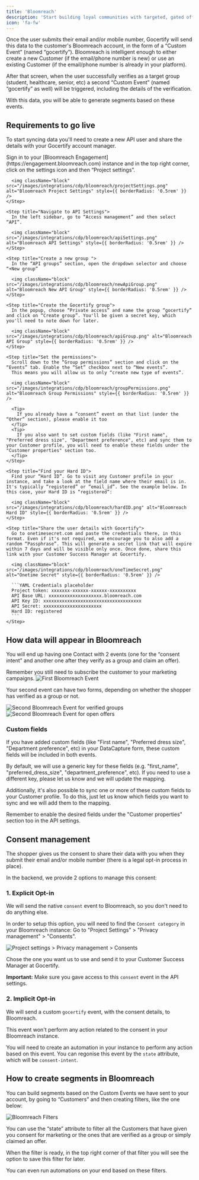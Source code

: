 ```yaml
---
title: 'Bloomreach'
description: 'Start building loyal communities with targeted, gated offers.'
icon: 'fa-fw'
---
```


Once the user submits their email and/or mobile number, Gocertify will send this data to the customer's Bloomreach account, in the form of a “Custom Event” (named “gocertify”). Bloomreach is intelligent enough to either create a new Customer (if the email/phone number is new) or use an existing Customer (if the email/phone number is already in your platform). 

After that screen, when the user successfully verifies as a target group (student, healthcare, senior, etc) a second “Custom Event” (named “gocertify” as well) will be triggered, including the details of the verification.

With this data, you will be able to generate segments based on these events.

## Requirements to go live

To start syncing data you'll need to create a new API user and share the details with your Gocertify account manager.

<Accordion title="See step by step tutorial">
  <Steps>
    <Step title="Access Project Settings">
      Sign in to your [Bloomreach Engagement](https://engagement.bloomreach.com) instance and in the top right corner, click on the settings icon and then “Project settings”.

      <img className="block" src="/images/integrations/cdp/bloomreach/projectSettings.png" alt="Bloomreach Project Settings" style={{ borderRadius: '0.5rem' }} />
    </Step>

    <Step title="Navigate to API Settings">
      In the left sidebar, go to “Access management” and then select “API”.

      <img className="block" src="/images/integrations/cdp/bloomreach/apiSettings.png" alt="Bloomreach API Settings" style={{ borderRadius: '0.5rem' }} />
    </Step>

    <Step title="Create a new group ">
      In the “API groups” section, open the dropdown selector and choose “+New group”

      <img className="block" src="/images/integrations/cdp/bloomreach/newApiGroup.png" alt="Bloomreach New API Group" style={{ borderRadius: '0.5rem' }} />
    </Step>

    <Step title="Create the Gocertify group">
      In the popup, choose “Private access” and name the group “gocertify” and click on “Create group”. You'll be given a secret key, which you'll need to note down for later.

      <img className="block" src="/images/integrations/cdp/bloomreach/apiGroup.png" alt="Bloomreach API Group" style={{ borderRadius: '0.5rem' }} />
    </Step>

    <Step title="Set the permissions">
      Scroll down to the “Group permissions” section and click on the “Events” tab. Enable the “Set” checkbox next to “New events”.
      This means you will allow us to only “create new type of events”.

      <img className="block" src="/images/integrations/cdp/bloomreach/groupPermissions.png" alt="Bloomreach Group Permissions" style={{ borderRadius: '0.5rem' }} />

      <Tip>
        If you already have a “consent” event on that list (under the “Other” section), please enable it too
      </Tip>
      <Tip>
        If you also want to set custom fields (like "First name", "Preferred dress size", "Department preference", etc) and sync them to your Customer profile, you will need to enable these fields under the "Customer properties" section too.
      </Tip>
    </Step>

    <Step title="Find your Hard ID">
      Find your “Hard ID”. Go to visit any Customer profile in your instance, and take a look at the field name where their email is in. It's typically “registered” or “email_id”. See the example below. In this case, your Hard ID is “registered”:

      <img className="block" src="/images/integrations/cdp/bloomreach/hardID.png" alt="Bloomreach Hard ID" style={{ borderRadius: '0.5rem' }} />
    </Step>

    <Step title="Share the user details with Gocertify">
      Go to onetimesecret.com and paste the credentials there, in this format. Even if it's not required, we encourage you to also add a random “Passphrase”. This will generate a secret link that will expire within 7 days and will be visible only once. Once done, share this link with your Customer Success Manager at Gocertify.

      <img className="block" src="/images/integrations/cdp/bloomreach/oneTimeSecret.png" alt="Onetime Secret" style={{ borderRadius: '0.5rem' }} />

      ```YAML Credentials placeholder
      Project token: xxxxxxx-xxxxxx-xxxxxx-xxxxxxxxxx
      API Base URL: xxxxxxxxxxxxxxxxxxxx.bloomreach.com
      API Key ID: xxxxxxxxxxxxxxxxxxxxxxxxxxxxxxxxxxxxx
      API Secret: xxxxxxxxxxxxxxxxxxxxxx
      Hard ID: registered
      ```
    </Step>
  </Steps>
</Accordion>


## How data will appear in Bloomreach

You will end up having one Contact with 2 events (one for the “consent intent” and another one after they verify as a group and claim an offer).

<Tip>
  Remember you still need to subscribe the customer to your marketing campaigns.
</Tip>

<Frame caption="First Bloomreach Event">
  <img className="block" src="/images/integrations/cdp/bloomreach/firstEvent.png" alt="First Bloomreach Event" style={{ borderRadius: '0.5rem' }}/>
</Frame>

Your second event can have two forms, depending on whether the shopper has verified as a group or not.

<Frame caption="Second Bloomreach Event for verified groups">
  <img className="block" src="/images/integrations/cdp/bloomreach/secondEventVerified.png" alt="Second Bloomreach Event for verified groups" style={{ borderRadius: '0.5rem' }}/>
</Frame>

<Frame caption="For external offers that don't require verification (often included in the OfferHub), the Second request will be slightly different, as it won't include the “group_xxx” keys">
  <img className="block" src="/images/integrations/cdp/bloomreach/secondEventOpenOffers.png" alt="Second Bloomreach Event for open offers" style={{ borderRadius: '0.5rem' }}/>
</Frame>

### Custom fields

If you have added custom fields (like "First name", "Preferred dress size", "Department preference", etc) in your DataCapture form, these custom fields will be included in both events.

By default, we will use a generic key for these fields (e.g. "first_name", "preferred_dress_size", "department_preference", etc). If you need to use a different key, please let us know and we will update the mapping.

Additionally, it's also possible to sync one or more of these custom fields to your Customer profile. To do this, just let us know which fields you want to sync and we will add them to the mapping.

<Tip>
  Remember to enable the desired fields under the "Customer properties" section too in the API settings.
</Tip>

## Consent management

The shopper gives us the consent to share their data with you when they submit their email and/or mobile number
(there is a legal opt-in process in place).

In the backend, we provide 2 options to manage this consent:

### 1. Explicit Opt-in

We will send the native `consent` event to Bloomreach, so you don't need to do anything else. 

In order to setup this option, you will need to find the `Consent category` in your Bloomreach instance: 
Go to "Project Settings" >  "Privacy management" > "Consents".

<Frame caption="Project settings > Privacy management > Consents">
  <img className="block" src="/images/integrations/cdp/bloomreach/consentManagement.png" alt="Project settings > Privacy management > Consents" style={{ borderRadius: '0.5rem' }}/>
</Frame>

Chose the one you want us to use and send it to your Customer Success Manager at Gocertify.

**Important:** Make sure you gave access to this `consent` event in the API settings.

### 2. Implicit Opt-in

We will send a custom `gocertify` event, with the consent details, to Bloomreach.

This event won't perform any action related to the consent in your Bloomreach instance. 

You will need to create an automation in your instance to perform any action based on this event. You can regonise this event by the `state` attribute, 
which will be `consent-intent`.


## How to create segments in Bloomreach

You can build segments based on the Custom Events we have sent to your account, by going to “Customers” and then creating filters, like the one below:

<Frame caption="Bloomreach Filters">
  <img className="block" src="/images/integrations/cdp/bloomreach/filters.png" alt="Bloomreach Filters" style={{ borderRadius: '0.5rem' }}/>
</Frame>

You can use the “state” attribute to filter all the Customers that have given you consent for marketing or the ones that are verified as a group or simply claimed an offer.

When the filter is ready, in the top right corner of that filter you will see the option to save this filter for later.

You can even run automations on your end based on these filters.

